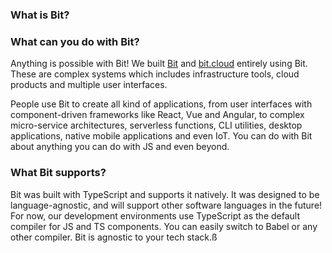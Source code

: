 
### What is Bit?

<WhatIsBitShort />

### What can you do with Bit?

Anything is possible with Bit! We built [Bit](https://bit.dev) and [bit.cloud](https://bit.cloud) entirely using Bit. These are complex systems which includes infrastructure
tools, cloud products and multiple user interfaces.

People use Bit to create all kind of applications, from user interfaces with component-driven frameworks like React, Vue and Angular, to complex
micro-service architectures, serverless functions, CLI utilities, desktop applications, native mobile applications and even IoT. You can do with Bit about anything you can do with JS
and even beyond.

### What Bit supports?

Bit was built with TypeScript and supports it natively. It was designed to be language-agnostic, and will support other software languages in the future! For now, our development environments use TypeScript as the default compiler for JS and TS components. You can easily switch to Babel or any other compiler. Bit is agnostic to your tech stack.ß
